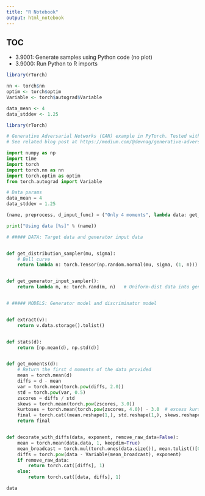 ```yaml
---
title: "R Notebook"
output: html_notebook
---
```



## TOC
- 3.9001: Generate samples using Python code (no plot)
- 3.9000: Run Python to R imports

```r
library(rTorch)

nn <- torch$nn
optim <- torch$optim
Variable <- torch$autograd$Variable

data_mean <- 4
data_stddev <- 1.25


```


```r
library(rTorch)
```


```python
# Generative Adversarial Networks (GAN) example in PyTorch. Tested with PyTorch 0.4.1, Python 3.6.7 (Nov 2018)
# See related blog post at https://medium.com/@devnag/generative-adversarial-networks-gans-in-50-lines-of-code-pytorch-e81b79659e3f#.sch4xgsa9

import numpy as np
import time
import torch
import torch.nn as nn
import torch.optim as optim
from torch.autograd import Variable

# Data params
data_mean = 4
data_stddev = 1.25

(name, preprocess, d_input_func) = ("Only 4 moments", lambda data: get_moments(data), lambda x: 4)

print("Using data [%s]" % (name))

# ##### DATA: Target data and generator input data


def get_distribution_sampler(mu, sigma):
    # Bell curve
    return lambda n: torch.Tensor(np.random.normal(mu, sigma, (1, n)))  # Gaussian


def get_generator_input_sampler():
    return lambda m, n: torch.rand(m, n)   # Uniform-dist data into generator, _NOT_ Gaussian


# ##### MODELS: Generator model and discriminator model


def extract(v):
    return v.data.storage().tolist()


def stats(d):
    return [np.mean(d), np.std(d)]


def get_moments(d):
    # Return the first 4 moments of the data provided
    mean = torch.mean(d)
    diffs = d - mean
    var = torch.mean(torch.pow(diffs, 2.0))
    std = torch.pow(var, 0.5)
    zscores = diffs / std
    skews = torch.mean(torch.pow(zscores, 3.0))
    kurtoses = torch.mean(torch.pow(zscores, 4.0)) - 3.0  # excess kurtosis, should be 0 for Gaussian
    final = torch.cat((mean.reshape(1,), std.reshape(1,), skews.reshape(1,), kurtoses.reshape(1,)))
    return final


def decorate_with_diffs(data, exponent, remove_raw_data=False):
    mean = torch.mean(data.data, 1, keepdim=True)
    mean_broadcast = torch.mul(torch.ones(data.size()), mean.tolist()[0][0])
    diffs = torch.pow(data - Variable(mean_broadcast), exponent)
    if remove_raw_data:
        return torch.cat([diffs], 1)
    else:
        return torch.cat([data, diffs], 1)
```

```python
data
```

